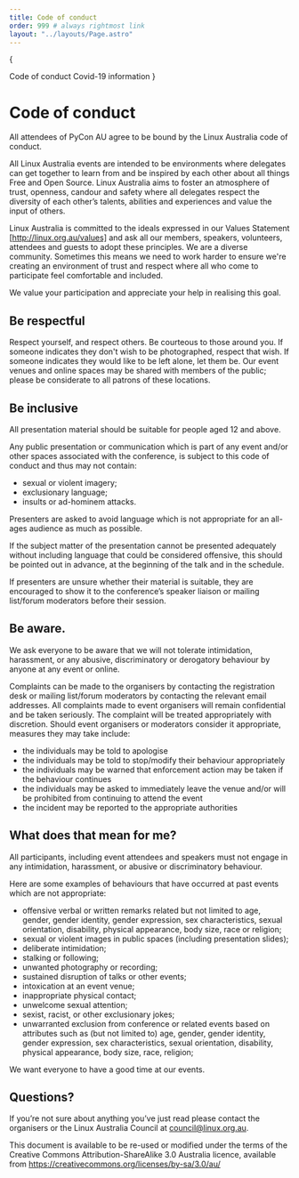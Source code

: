 ```yaml
---
title: Code of conduct
order: 999 # always rightmost link
layout: "../layouts/Page.astro"
---
```



{

<Switcher>
  <SwitcherItem href="/conduct/" selected>
    Code of conduct
  </SwitcherItem>
  <SwitcherItem href="/covid/">Covid-19 information</SwitcherItem>
</Switcher>
}

# Code of conduct

All attendees of PyCon AU agree to be bound by the Linux Australia code of conduct.

All Linux Australia events are intended to be environments where delegates
can get together to learn from and be inspired by each other about all things
Free and Open Source. Linux Australia aims to foster an atmosphere of trust,
openness, candour and safety where all delegates respect the diversity of each
other’s talents, abilities and experiences and value the input of others.

Linux Australia is committed to the ideals expressed in our Values Statement
[http://linux.org.au/values] and ask all our members, speakers, volunteers,
attendees and guests to adopt these principles. We are a diverse community.
Sometimes this means we need to work harder to ensure we're creating an
environment of trust and respect where all who come to participate feel
comfortable and included.

We value your participation and appreciate your help in realising this goal.

## Be respectful

Respect yourself, and respect others. Be courteous to those around you. If
someone indicates they don't wish to be photographed, respect that wish. If
someone indicates they would like to be left alone, let them be. Our event
venues and online spaces may be shared with members of the public; please be
considerate to all patrons of these locations.

## Be inclusive

All presentation material should be suitable for people aged 12 and above.

Any public presentation or communication which is part of any event and/or
other spaces associated with the conference, is subject to this code of
conduct and thus may not contain:

- sexual or violent imagery;
- exclusionary language;
- insults or ad-hominem attacks.

Presenters are asked to avoid language which is not appropriate for an
all-ages audience as much as possible.

If the subject matter of the presentation cannot be presented
adequately without including language that could be considered
offensive, this should be pointed out in advance, at the
beginning of the talk and in the schedule.

If presenters are unsure whether their material is suitable, they are
encouraged to show it to the conference’s speaker liaison or mailing
list/forum moderators before their session.

## Be aware.

We ask everyone to be aware that we will not tolerate intimidation,
harassment, or any abusive, discriminatory or derogatory behaviour
by anyone at any event or online.

Complaints can be made to the organisers by contacting the registration desk
or mailing list/forum moderators by contacting the relevant email addresses.
All complaints made to event organisers will remain confidential and be taken
seriously. The complaint will be treated appropriately with discretion. Should
event organisers or moderators consider it appropriate, measures they may take
include:

- the individuals may be told to apologise
- the individuals may be told to stop/modify their behaviour appropriately
- the individuals may be warned that enforcement action may be taken if the
  behaviour continues
- the individuals may be asked to immediately leave the venue and/or will be
  prohibited from continuing to attend the event
- the incident may be reported to the appropriate authorities

## What does that mean for me?

All participants, including event attendees and speakers must not engage in
any intimidation, harassment, or abusive or discriminatory behaviour.

Here are some examples of behaviours that have occurred at past events which
are not appropriate:

- offensive verbal or written remarks related but not limited to age,
  gender, gender identity, gender expression, sex characteristics, sexual
  orientation, disability, physical appearance, body size, race or religion;
- sexual or violent images in public spaces (including presentation slides);
- deliberate intimidation;
- stalking or following;
- unwanted photography or recording;
- sustained disruption of talks or other events;
- intoxication at an event venue;
- inappropriate physical contact;
- unwelcome sexual attention;
- sexist, racist, or other exclusionary jokes;
- unwarranted exclusion from conference or related events based on
  attributes such as (but not limited to) age, gender, gender identity, gender
  expression, sex characteristics, sexual orientation, disability, physical
  appearance, body size, race, religion;

We want everyone to have a good time at our events.

## Questions?

If you’re not sure about anything you’ve just read please contact the
organisers or the Linux Australia Council at council@linux.org.au.

This document is available to be re-used or modified under the terms of the
Creative Commons Attribution-ShareAlike 3.0 Australia licence, available
from https://creativecommons.org/licenses/by-sa/3.0/au/
